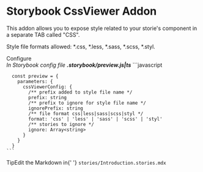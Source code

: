 
<Meta title="Example/Introduction" />

<style>
  {`
    .subheading {
      --mediumdark: '#999999';
      font-weight: 700;
      font-size: 13px;
      color: #999;
      letter-spacing: 6px;
      line-height: 24px;
      text-transform: uppercase;
      margin-bottom: 12px;
      margin-top: 40px;
    }

    .config-setup {
      display: flex;
      width: 100%;
      justify-content: center;
    }

    pre {
      width: 100%;
    } 

    .code {
      width: 100%;
      background-color: rgb(175, 203, 235);
      border: 1px solid #999;
      display: block;
      padding: 20px 5rem;
    }
    
    .tip {
      display: inline-block;
      border-radius: 1em;
      font-size: 11px;
      line-height: 12px;
      font-weight: 700;
      background: #E7FDD8;
      color:rgb(45, 185, 174);
      padding: 4px 12px;
      margin-right: 10px;
      vertical-align: top;
    }

    .tip-wrapper {
      font-size: 13px;
      line-height: 20px;
      margin-top: 40px;
      margin-bottom: 40px;
    }

    .tip-wrapper code {
      font-size: 12px;
      display: inline-block;
    }
  `}
</style>
<script src="prism.js"></script>

# Storybook CssViewer Addon

This addon allows you to expose style related to your storie's component in a separate TAB called "CSS". 

Style file formats allowed: *.css, *.less, *.sass, *.scss, *.styl.

<div className="subheading">Configure</div>

<div className="config-setup">
    <i>In Storybook config file <b>.storybook/preview.js|ts</b></i>
    ```javascript
      
      const preview = {
        parameters: {
          cssViewerConfig: {
            /** prefix added to style file name */
            prefix: string
            /** prefix to ignore for style file name */
            ignorePrefix: string
            /** file format css|less|sass|scss|styl */
            format: 'css' | 'less' | 'sass' | 'scss' | 'styl'
            /** stories to ignore */
            ignore: Array<string>
          }          
        }
      }
    ```
</div>

<div className="tip-wrapper">
  <span className="tip">Tip</span>Edit the Markdown in{' '}
  <code>stories/Introduction.stories.mdx</code>
</div>
